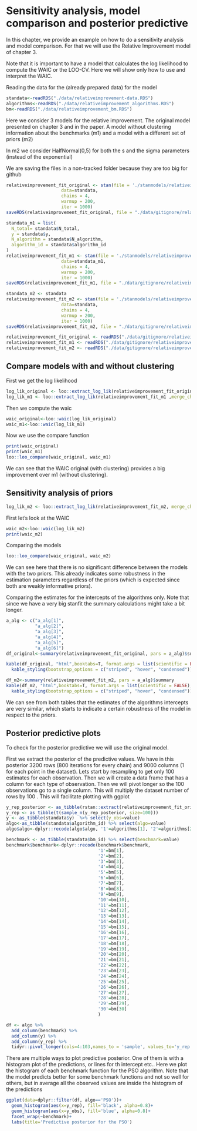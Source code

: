 # Sensitivity analysis, model comparison and posterior predictive

In this chapter, we provide an example on how to do a sensitivity analysis and model comparison. For that we will use the Relative Improvement model of chapter 3.

Note that it is important to have a model that calculates the log likelihood to compute the WAIC or the LOO-CV. Here we will show only how to use and interpret the WAIC.

Reading the data for the (already prepared data) for the model
```r
standata<-readRDS("./data/relativeimprovement-data.RDS")
algorithms<-readRDS("./data/relativeimprovement_algorithms.RDS")
bm<-readRDS("./data/relativeimprovement_bm.RDS")
```

Here we consider 3 models for the relative improvement. The original model presented on chapter 3 and in the paper. A model without clustering information about the benchmarks (m1) and a model with a different set of priors (m2)

In m2 we consider HalfNormal(0,5) for both the s and the sigma parameters (instead of the exponential)

We are saving the files in a non-tracked folder because they are too big for github

```r
relativeimprovement_fit_original <- stan(file = './stanmodels/relativeimprovement-original.stan',
                     data=standata,
                     chains = 4,
                     warmup = 200,
                     iter = 1000)
saveRDS(relativeimprovement_fit_original, file = "./data/gitignore/relativeimprovement_fit_original.RDS")
```

```r
standata_m1 = list(
  N_total= standata$N_total,
  y = standata$y,
  N_algorithm = standata$N_algorithm,
  algorithm_id = standata$algorithm_id
)
relativeimprovement_fit_m1 <- stan(file = './stanmodels/relativeimprovement-m1.stan',
                     data=standata_m1,
                     chains = 4,
                     warmup = 200,
                     iter = 1000)
saveRDS(relativeimprovement_fit_m1, file = "./data/gitignore/relativeimprovement_fit_m1.RDS")
```


```r
standata_m2 <- standata 
relativeimprovement_fit_m2 <- stan(file = './stanmodels/relativeimprovement-m2.stan',
                     data=standata,
                     chains = 4,
                     warmup = 200,
                     iter = 1000)
saveRDS(relativeimprovement_fit_m2, file = "./data/gitignore/relativeimprovement_fit_m2.RDS")
```



```r
relativeimprovement_fit_original <- readRDS("./data/gitignore/relativeimprovement_fit_original.RDS")
relativeimprovement_fit_m1 <- readRDS("./data/gitignore/relativeimprovement_fit_m1.RDS")
relativeimprovement_fit_m2 <- readRDS("./data/gitignore/relativeimprovement_fit_m2.RDS")
```


## Compare models with and without clustering

First we get the log likelihood
```r
log_lik_original <- loo::extract_log_lik(relativeimprovement_fit_original, merge_chains = T)
log_lik_m1 <- loo::extract_log_lik(relativeimprovement_fit_m1 ,merge_chains = T)
```

Then we compute the waic
```r
waic_original<-loo::waic(log_lik_original)
waic_m1<-loo::waic(log_lik_m1)
```

Now we use the compare function
```r
print(waic_original)
print(waic_m1)
loo::loo_compare(waic_original, waic_m1)
```

We can see that the WAIC original (with clustering) provides a big improvement over m1 (without clustering).


## Sensitivity analysis of priors  

```r
log_lik_m2 <- loo::extract_log_lik(relativeimprovement_fit_m2, merge_chains = T)
```

First let's look at the WAIC

```r
waic_m2<-loo::waic(log_lik_m2)
print(waic_m2)
```

Comparing the models
```r
loo::loo_compare(waic_original, waic_m2)
```

We can see here that there is no significant difference between the models with the two priors. This already indicates some robustness in the estimation parameters regardless of the priors (which is expected since both are weakly informative priors).

Comparing the estimates for the intercepts of the algorithms only. Note that since we have a very big stanfit the summary calculations might take a bit longer.
```r
a_alg <- c("a_alg[1]",
           "a_alg[2]",
           "a_alg[3]",
           "a_alg[4]",
           "a_alg[5]",
           "a_alg[6]")
df_original<-summary(relativeimprovement_fit_original, pars = a_alg)$summary

kable(df_original, "html",booktabs=T, format.args = list(scientific = FALSE), digits = 3) %>% 
  kable_styling(bootstrap_options = c("striped", "hover", "condensed")) 
```

```r
df_m2<-summary(relativeimprovement_fit_m2, pars = a_alg)$summary
kable(df_m2, "html",booktabs=T, format.args = list(scientific = FALSE), digits = 3) %>% 
  kable_styling(bootstrap_options = c("striped", "hover", "condensed")) 
```


We can see from both tables that the estimates of the algorithms intercepts are very similar, which starts to indicate a certain robustness of the model in respect to the priors.

## Posterior predictive plots

To check for the posterior predictive we will use the original model.

First we extract the posterior of the predictive values. We have in this posterior 3200 rows (800 iterations for every chain) and 9000 columns (1 for each point in the dataset).
Lets start by resampling to get only 100 estimates for each observation. Then we will create a data frame that has a column for each type of observation. Then we will pivot longer so the 100 observations go to a single column. This will multiply the dataset number of rows by 100 . This will facilitate plotting with ggplot
```r
y_rep_posterior <- as_tibble(rstan::extract(relativeimprovement_fit_original, pars='y_rep')$y_rep)
y_rep <- as_tibble(t(sample_n(y_rep_posterior, size=100)))
y <- as_tibble(standata$y)  %>% select(y_obs=value)
algo<-as_tibble(standata$algorithm_id) %>% select(algo=value)
algo$algo<-dplyr::recode(algo$algo, '1'=algorithms[1], '2'=algorithms[2], '3'=algorithms[3], '4'=algorithms[4], '5'=algorithms[5], '6'=algorithms[6])

benchmark <- as_tibble(standata$bm_id) %>% select(benchmark=value)
benchmark$benchmark<-dplyr::recode(benchmark$benchmark, 
                                   '1'=bm[1], 
                                   '2'=bm[2], 
                                   '3'=bm[3], 
                                   '4'=bm[4], 
                                   '5'=bm[5], 
                                   '6'=bm[6],
                                   '7'=bm[7], 
                                   '8'=bm[8], 
                                   '9'=bm[9], 
                                   '10'=bm[10], 
                                   '11'=bm[11], 
                                   '12'=bm[12], 
                                   '13'=bm[13], 
                                   '14'=bm[14], 
                                   '15'=bm[15], 
                                   '16'=bm[16], 
                                   '17'=bm[17], 
                                   '18'=bm[18], 
                                   '19'=bm[19], 
                                   '20'=bm[20], 
                                   '21'=bm[21], 
                                   '22'=bm[22], 
                                   '23'=bm[23], 
                                   '24'=bm[24], 
                                   '25'=bm[25], 
                                   '26'=bm[26], 
                                   '27'=bm[27], 
                                   '28'=bm[28], 
                                   '29'=bm[29], 
                                   '30'=bm[30]
                                   )

df <- algo %>% 
  add_column(benchmark) %>% 
  add_column(y) %>% 
  add_column(y_rep) %>% 
  tidyr::pivot_longer(cols=4:103,names_to = 'sample', values_to='y_rep')
```

There are multiple ways to plot predictive posterior. One of them is with a histogram plot of the predictions, or lines for th  intercept etc..
Here we plot the histogram of each benchmark function for the PSO algorithm. Note that the model predicts better for some benchmark functions and not so well for others, but in average all the observed values are inside the histogram of the predictions
```r
ggplot(data=dplyr::filter(df, algo=='PSO'))+
  geom_histogram(aes(x=y_rep), fill='black', alpha=0.8)+
  geom_histogram(aes(x=y_obs), fill='blue', alpha=0.8)+
  facet_wrap(~benchmark)+
  labs(title='Predictive posterior for the PSO')
```



